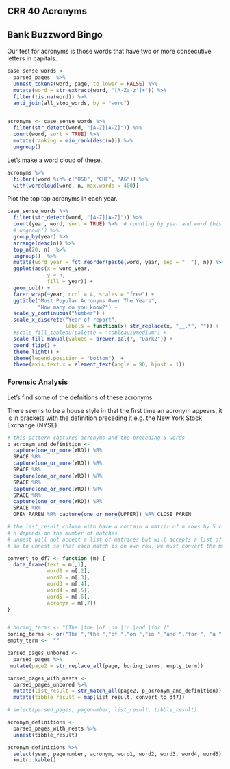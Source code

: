 ## CRR 40 Acronyms

## Bank Buzzword Bingo 

Our test for acronyms is those words that have two or more consecutive letters in capitals.

```r
case_sense_words <-
  parsed_pages  %>% 
  unnest_tokens(word, page, to_lower = FALSE) %>% 
  mutate(word = str_extract(word, "[A-Za-z']+")) %>%  
  filter(!is.na(word)) %>% 
  anti_join(all_stop_words, by = "word")


acronyms <- case_sense_words %>% 
  filter(str_detect(word, "[A-Z][A-Z]")) %>% 
  count(word, sort = TRUE) %>% 
  mutate(ranking = min_rank(desc(n))) %>%
  ungroup() 

```

Let's make a word cloud  of these.
```r
acronyms %>%
  filter(!word %in% c("USD", "CHF", "AG")) %>% 
  with(wordcloud(word, n, max.words = 400))
```

Plot the top top acronyms in each year.

```r
case_sense_words %>% 
  filter(str_detect(word, "[A-Z][A-Z]")) %>% 
  count(year, word, sort = TRUE) %>%  # counting by year and word this time
  # ungroup() %>% 
  group_by(year) %>% 
  arrange(desc(n)) %>%
  top_n(20, n)  %>% 
  ungroup()  %>% 
  mutate(word_year = fct_reorder(paste(word, year, sep = "__"), n)) %>% 
  ggplot(aes(x = word_year, 
             y = n, 
             fill = year)) + 
  geom_col() +
  facet_wrap(~year, ncol = 4, scales = "free") +
  ggtitle("Most Popular Acronyms Over The Years", 
          "How many do you know?") +
  scale_y_continuous("Number") +
  scale_x_discrete("Year of report", 
                   labels = function(x) str_replace(x, "__.*", "")) +
  #scale_fill_tableau(palette = "tableau10medium") +
  scale_fill_manual(values = brewer.pal(7, "Dark2")) +
  coord_flip() +
  theme_light() +
  theme(legend.position = "bottom")  +
  theme(axis.text.x = element_text(angle = 90, hjust = 1)) 

```

### Forensic Analysis
Let's find some of the defnitions of these acronyms

There seems to be a house style in that the first time an acronym appears, it is in brackets with the definition preceding it
e.g. the New York Stock Exchange (NYSE) 

```r

# this pattern captures acronyms and the preceding 5 words
p_acronym_and_definition <- 
  capture(one_or_more(WRD)) %R% 
  SPACE %R%
  capture(one_or_more(WRD)) %R% 
  SPACE %R%
  capture(one_or_more(WRD)) %R% 
  SPACE %R%
  capture(one_or_more(WRD)) %R% 
  SPACE %R%
  capture(one_or_more(WRD)) %R% 
  SPACE %R%  
  OPEN_PAREN %R% capture(one_or_more(UPPER)) %R% CLOSE_PAREN

# the list_result column with have a contain a matrix of n rows by 5 columns
# n depends on the mumber of matches
# unnest will not accept a list of matrices but will accepts a list of data frames
# so to unnest so that each match is on own row, we must convert the matrix into a data_frame

convert_to_df7 <- function (m) {
  data_frame(text = m[,1], 
             word1 = m[,2],
             word2 = m[,3],
             word3 = m[,4],
             word4 = m[,5],
             word5 = m[,6],
             acronym = m[,7])
}


# boring_terms <- "[The |the |of |on |in |and |for ]"
boring_terms <- or("The ","the ","of ","on ","in ","and ","for ", "a ")
empty_term <-  ""

parsed_pages_unbored <- 
  parsed_pages %>% 
 mutate(page2 = str_replace_all(page, boring_terms, empty_term))

parsed_pages_with_nests <-
  parsed_pages_unbored %>% 
  mutate(list_result = str_match_all(page2, p_acronym_and_definition)) %>% 
  mutate(tibble_result = map(list_result, convert_to_df7))

# select(parsed_pages, pagenumber, list_result, tibble_result)

acronym_definitions <- 
  parsed_pages_with_nests %>% 
  unnest(tibble_result)

acronym_definitions %>% 
  select(year, pagenumber, acronym, word1, word2, word3, word4, word5) %>% 
  knitr::kable()
```
